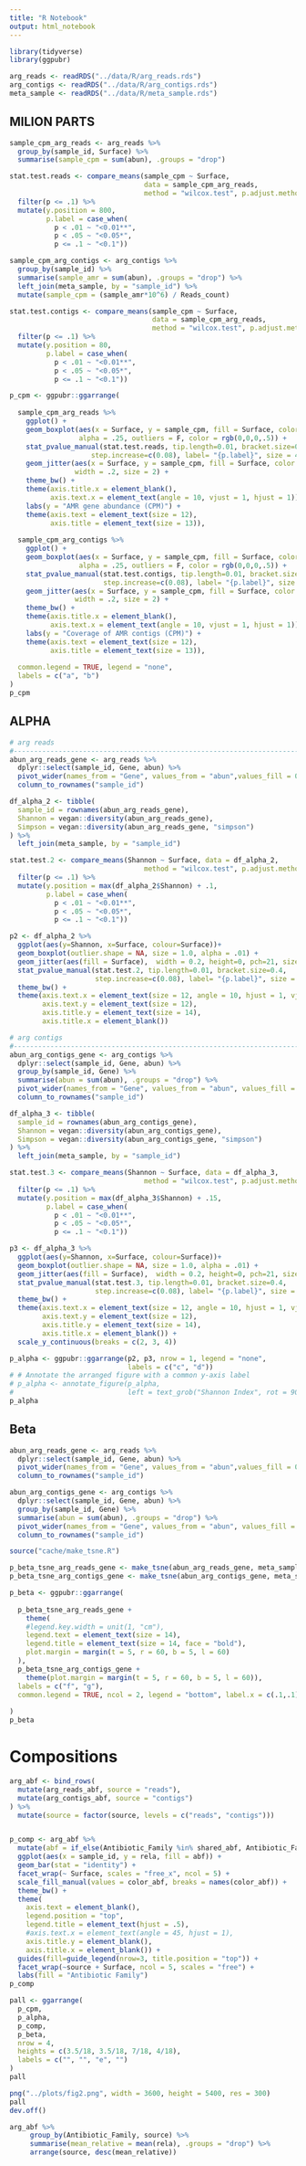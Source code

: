 ```yaml
---
title: "R Notebook"
output: html_notebook
---
```


```r
library(tidyverse)
library(ggpubr)
```

```r
arg_reads <- readRDS("../data/R/arg_reads.rds")
arg_contigs <- readRDS("../data/R/arg_contigs.rds")
meta_sample <- readRDS("../data/R/meta_sample.rds")
```

## MILION PARTS

```r
sample_cpm_arg_reads <- arg_reads %>%
  group_by(sample_id, Surface) %>%
  summarise(sample_cpm = sum(abun), .groups = "drop") 

stat.test.reads <- compare_means(sample_cpm ~ Surface, 
                                 data = sample_cpm_arg_reads,
                                 method = "wilcox.test", p.adjust.method = "none") %>%
  filter(p <= .1) %>%
  mutate(y.position = 800,
         p.label = case_when(
           p < .01 ~ "<0.01**",
           p < .05 ~ "<0.05*",
           p <= .1 ~ "<0.1"))

sample_cpm_arg_contigs <- arg_contigs %>%
  group_by(sample_id) %>%
  summarise(sample_amr = sum(abun), .groups = "drop") %>%
  left_join(meta_sample, by = "sample_id") %>%
  mutate(sample_cpm = (sample_amr*10^6) / Reads_count)

stat.test.contigs <- compare_means(sample_cpm ~ Surface, 
                                   data = sample_cpm_arg_reads,
                                   method = "wilcox.test", p.adjust.method = "none") %>%
  filter(p <= .1) %>%
  mutate(y.position = 80,
         p.label = case_when(
           p < .01 ~ "<0.01**",
           p < .05 ~ "<0.05*",
           p <= .1 ~ "<0.1"))
```


```r
p_cpm <- ggpubr::ggarrange(
  
  sample_cpm_arg_reads %>%
    ggplot() +
    geom_boxplot(aes(x = Surface, y = sample_cpm, fill = Surface, color = Surface),
                 alpha = .25, outliers = F, color = rgb(0,0,0,.5)) +
    stat_pvalue_manual(stat.test.reads, tip.length=0.01, bracket.size=0.4,
                    step.increase=c(0.08), label= "{p.label}", size = 4) +
    geom_jitter(aes(x = Surface, y = sample_cpm, fill = Surface, color = Surface),
                width = .2, size = 2) +
    theme_bw() +
    theme(axis.title.x = element_blank(),
          axis.text.x = element_text(angle = 10, vjust = 1, hjust = 1)) +
    labs(y = "AMR gene abundance (CPM)") +
    theme(axis.text = element_text(size = 12),
          axis.title = element_text(size = 13)),
  
  sample_cpm_arg_contigs %>%
    ggplot() +
    geom_boxplot(aes(x = Surface, y = sample_cpm, fill = Surface, color = Surface),
                 alpha = .25, outliers = F, color = rgb(0,0,0,.5)) +
    stat_pvalue_manual(stat.test.contigs, tip.length=0.01, bracket.size=0.4,
                       step.increase=c(0.08), label= "{p.label}", size = 4) +
    geom_jitter(aes(x = Surface, y = sample_cpm, fill = Surface, color = Surface),
                width = .2, size = 2) +
    theme_bw() +
    theme(axis.title.x = element_blank(),
          axis.text.x = element_text(angle = 10, vjust = 1, hjust = 1)) +
    labs(y = "Coverage of AMR contigs (CPM)") +
    theme(axis.text = element_text(size = 12),
          axis.title = element_text(size = 13)),
  
  common.legend = TRUE, legend = "none",
  labels = c("a", "b")
)
p_cpm
```

## ALPHA

```r
# arg reads
#------------------------------------------------------------------------------#
abun_arg_reads_gene <- arg_reads %>%
  dplyr::select(sample_id, Gene, abun) %>%
  pivot_wider(names_from = "Gene", values_from = "abun",values_fill = 0) %>%
  column_to_rownames("sample_id")

df_alpha_2 <- tibble(
  sample_id = rownames(abun_arg_reads_gene),
  Shannon = vegan::diversity(abun_arg_reads_gene),
  Simpson = vegan::diversity(abun_arg_reads_gene, "simpson")
) %>%
  left_join(meta_sample, by = "sample_id")

stat.test.2 <- compare_means(Shannon ~ Surface, data = df_alpha_2,
                                 method = "wilcox.test", p.adjust.method = "none") %>%
  filter(p <= .1) %>%
  mutate(y.position = max(df_alpha_2$Shannon) + .1,
         p.label = case_when(
           p < .01 ~ "<0.01**",
           p < .05 ~ "<0.05*",
           p <= .1 ~ "<0.1"))

p2 <- df_alpha_2 %>%
  ggplot(aes(y=Shannon, x=Surface, colour=Surface))+
  geom_boxplot(outlier.shape = NA, size = 1.0, alpha = .01) +
  geom_jitter(aes(fill = Surface),  width = 0.2, height=0, pch=21, size = 2.5) +
  stat_pvalue_manual(stat.test.2, tip.length=0.01, bracket.size=0.4,
                     step.increase=c(0.08), label= "{p.label}", size = 4) +
  theme_bw() +
  theme(axis.text.x = element_text(size = 12, angle = 10, hjust = 1, vjust = 1),
        axis.text.y = element_text(size = 12),
        axis.title.y = element_text(size = 14),
        axis.title.x = element_blank())

# arg contigs
#------------------------------------------------------------------------------#
abun_arg_contigs_gene <- arg_contigs %>%
  dplyr::select(sample_id, Gene, abun) %>%
  group_by(sample_id, Gene) %>%
  summarise(abun = sum(abun), .groups = "drop") %>%
  pivot_wider(names_from = "Gene", values_from = "abun", values_fill = 0) %>%
  column_to_rownames("sample_id")

df_alpha_3 <- tibble(
  sample_id = rownames(abun_arg_contigs_gene),
  Shannon = vegan::diversity(abun_arg_contigs_gene),
  Simpson = vegan::diversity(abun_arg_contigs_gene, "simpson")
) %>%
  left_join(meta_sample, by = "sample_id")

stat.test.3 <- compare_means(Shannon ~ Surface, data = df_alpha_3,
                                 method = "wilcox.test", p.adjust.method = "none") %>%
  filter(p <= .1) %>%
  mutate(y.position = max(df_alpha_3$Shannon) + .15,
         p.label = case_when(
           p < .01 ~ "<0.01**",
           p < .05 ~ "<0.05*",
           p <= .1 ~ "<0.1"))

p3 <- df_alpha_3 %>%
  ggplot(aes(y=Shannon, x=Surface, colour=Surface))+
  geom_boxplot(outlier.shape = NA, size = 1.0, alpha = .01) +
  geom_jitter(aes(fill = Surface),  width = 0.2, height=0, pch=21, size = 2.5) +
  stat_pvalue_manual(stat.test.3, tip.length=0.01, bracket.size=0.4,
                     step.increase=c(0.08), label= "{p.label}", size = 4) +
  theme_bw() +
  theme(axis.text.x = element_text(size = 12, angle = 10, hjust = 1, vjust = 1),
        axis.text.y = element_text(size = 12),
        axis.title.y = element_text(size = 14),
        axis.title.x = element_blank()) +
  scale_y_continuous(breaks = c(2, 3, 4))

p_alpha <- ggpubr::ggarrange(p2, p3, nrow = 1, legend = "none", 
                             labels = c("c", "d"))
# # Annotate the arranged figure with a common y-axis label
# p_alpha <- annotate_figure(p_alpha,
#                            left = text_grob("Shannon Index", rot = 90, vjust = 1, size = 14))
p_alpha
```


## Beta

```r
abun_arg_reads_gene <- arg_reads %>%
  dplyr::select(sample_id, Gene, abun) %>%
  pivot_wider(names_from = "Gene", values_from = "abun",values_fill = 0) %>%
  column_to_rownames("sample_id")

abun_arg_contigs_gene <- arg_contigs %>%
  dplyr::select(sample_id, Gene, abun) %>%
  group_by(sample_id, Gene) %>%
  summarise(abun = sum(abun), .groups = "drop") %>%
  pivot_wider(names_from = "Gene", values_from = "abun", values_fill = 0) %>%
  column_to_rownames("sample_id")

source("cache/make_tsne.R")
```


```r
p_beta_tsne_arg_reads_gene <- make_tsne(abun_arg_reads_gene, meta_sample)
p_beta_tsne_arg_contigs_gene <- make_tsne(abun_arg_contigs_gene, meta_sample)
```

```r
p_beta <- ggpubr::ggarrange(
  
  p_beta_tsne_arg_reads_gene + 
    theme(
    #legend.key.width = unit(1, "cm"), 
    legend.text = element_text(size = 14),
    legend.title = element_text(size = 14, face = "bold"),
    plot.margin = margin(t = 5, r = 60, b = 5, l = 60)
  ), 
  p_beta_tsne_arg_contigs_gene +
    theme(plot.margin = margin(t = 5, r = 60, b = 5, l = 60)),
  labels = c("f", "g"),
  common.legend = TRUE, ncol = 2, legend = "bottom", label.x = c(.1,.1)
  
)
p_beta
```


# Compositions

```r
arg_abf <- bind_rows(
  mutate(arg_reads_abf, source = "reads"),
  mutate(arg_contigs_abf, source = "contigs")
) %>%
  mutate(source = factor(source, levels = c("reads", "contigs")))


p_comp <- arg_abf %>%
  mutate(abf = if_else(Antibiotic_Family %in% shared_abf, Antibiotic_Family, "Others")) %>%
  ggplot(aes(x = sample_id, y = rela, fill = abf)) +
  geom_bar(stat = "identity") +
  facet_wrap(~ Surface, scales = "free_x", ncol = 5) +
  scale_fill_manual(values = color_abf, breaks = names(color_abf)) +
  theme_bw() +
  theme(
    axis.text = element_blank(),
    legend.position = "top",
    legend.title = element_text(hjust = .5),
    #axis.text.x = element_text(angle = 45, hjust = 1),
    axis.title.y = element_blank(),
    axis.title.x = element_blank()) +
  guides(fill=guide_legend(nrow=3, title.position = "top")) +
  facet_wrap(~source + Surface, ncol = 5, scales = "free") +
  labs(fill = "Antibiotic Family")
p_comp
```
```r
pall <- ggarrange(
  p_cpm,
  p_alpha,
  p_comp,
  p_beta,
  nrow = 4,
  heights = c(3.5/18, 3.5/18, 7/18, 4/18),
  labels = c("", "", "e", "")
)
pall
```

```r
png("../plots/fig2.png", width = 3600, height = 5400, res = 300)
pall
dev.off()
```




```r
arg_abf %>%
     group_by(Antibiotic_Family, source) %>%
     summarise(mean_relative = mean(rela), .groups = "drop") %>%
     arrange(source, desc(mean_relative))
```

